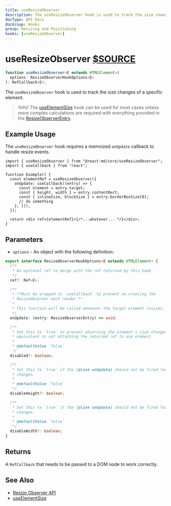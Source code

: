 ```yaml
---
title: useResizeObserver
description: The useResizeObserver hook is used to track the size changes of a specific element.
docType: API Docs
docGroup: Hooks
group: Resizing and Positioning
hooks: [useResizeObserver]
---
```


# useResizeObserver [$SOURCE](packages/core/src/useResizeObserver.ts)

```ts disableTransform
function useResizeObserver<E extends HTMLElement>(
  options: ResizeObserverHookOptions<E>
): RefCallback<E>;
```

The `useResizeObserver` hook is used to track the size changes of a specific
element.

> !Info! The [useElementSize](./use-element-size) hook can be used for most cases
> unless more complex calculations are required with everything provided in the
> [ResizeObserverEntry](https://developer.mozilla.org/en-US/docs/Web/API/ResizeObserverEntry).

## Example Usage

The `useResizeObserver` hook requires a memoized `onUpdate` callback to handle resize events.

```tsx
import { useResizeObserver } from "@react-md/core/useResizeObserver";
import { useCallback } from "react";

function Example() {
  const elementRef = useResizeObserver({
    onUpdate: useCallback((entry) => {
      const element = entry.target;
      const { height, width } = entry.contentRect;
      const { inlineSize, blockSize } = entry.borderBoxSize[0];
      // do something
    }, []),
  });

  return <div ref={elementRef}>{/*...whatever... */}</div>;
}
```

## Parameters

- `options` - An object with the following definition:

```ts disableTransform
export interface ResizeObserverHookOptions<E extends HTMLElement> {
  /**
   * An optional ref to merge with the ref returned by this hook.
   */
  ref?: Ref<E>;

  /**
   * **Must be wrapped in `useCallback` to prevent re-creating the
   * ResizeObserver each render.**
   *
   * This function will be called whenever the target element resizes.
   */
  onUpdate: (entry: ResizeObserverEntry) => void;

  /**
   * Set this to `true` to prevent observing the element's size changes. This is
   * equivalent to not attaching the returned ref to any element.
   *
   * @defaultValue `false`
   */
  disabled?: boolean;

  /**
   * Set this to `true` if the {@link onUpdate} should not be fired for height
   * changes.
   *
   * @defaultValue `false`
   */
  disableHeight?: boolean;

  /**
   * Set this to `true` if the {@link onUpdate} should not be fired for width
   * changes.
   *
   * @defaultValue `false`
   */
  disableWidth?: boolean;
}
```

## Returns

A `RefCallback` that needs to be passed to a DOM node to work correctly.

## See Also

- [Resize Observer API](https://developer.mozilla.org/en-US/docs/Web/API/Resize_Observer_API)
- [useElementSize](./use-element-size)
